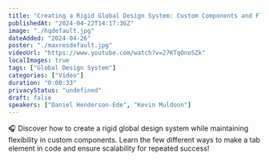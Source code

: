 ```yaml
---
title: "Creating a Rigid Global Design System: Custom Components and Flexibility"
publishedAt: "2024-04-22T14:17:36Z"
image: "./hqdefault.jpg"
dateAdded: "2024-04-26"
poster: "./maxresdefault.jpg"
videoUrl: "https://www.youtube.com/watch?v=27KTqOnoSZk"
localImages: true
tags: ["Global Design System"]
categories: ["Video"]
duration: "0:00:33"
privacyStatus: "undefined"
draft: false
speakers: ["Daniel Henderson-Ede", "Kevin Muldoon"]
---
```

🎧 Discover how to create a rigid global design system while maintaining flexibility in custom components. Learn the few different ways to make a tab element in code and ensure scalability for repeated success!
